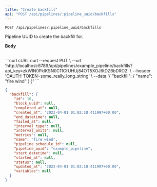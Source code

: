 ```yaml
---
title: "Create backfill"
api: "POST /api/pipelines/:pipeline_uuid/backfills"
---
```

`POST /api/pipelines/:pipeline_uuid/backfills`

<ParamField path="pipeline_uuid" type="string" required>
  Pipeline UUID to create the backfill for.
</ParamField>

<b>Body</b>
<br />
<br />

<ParamField body="backfill" type="object" required>
  <Expandable title="payload" defaultOpen="true">
    <ParamField body="name" type="string" required>
    </ParamField>
  </Expandable>
</ParamField>

<CodeGroup>
```curl cURL
curl --request PUT \
  --url 'http://localhost:6789/api/pipelines/example_pipeline/backfills?api_key=zkWlN0PkIKSN0C11CfUHUj84OT5XOJ6tDZ6bDRO2' \
  --header 'OAUTH-TOKEN=some_really_long_string' \
  --data '{
    "backfill": {
      "name": "fire wind"
    }
  }'
```
</CodeGroup>

```json
{
  "backfill": {
    "id": 10,
    "block_uuid": null,
    "completed_at": null,
    "created_at": "2023-04-01 01:02:18.411997+00:00",
    "end_datetime": null,
    "failed_at": null,
    "interval_type": null,
    "interval_units": null,
    "metrics": null,
    "name": "fire wind",
    "pipeline_schedule_id": null,
    "pipeline_uuid": "example_pipeline",
    "start_datetime": null,
    "started_at": null,
    "status": null,
    "updated_at": "2023-04-01 01:02:18.411997+00:00",
    "variables": null
  }
}
```
